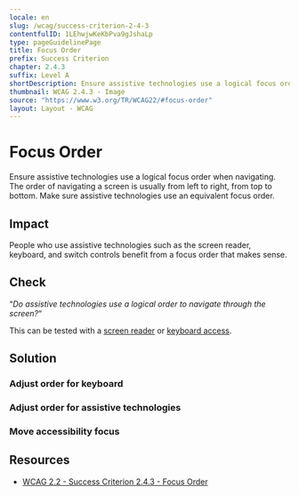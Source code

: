 ```yaml
---
locale: en
slug: /wcag/success-criterion-2-4-3
contentfulID: 1LEhwjwKeKbPva9gJshaLp
type: pageGuidelinePage
title: Focus Order
prefix: Success Criterion
chapter: 2.4.3
suffix: Level A
shortDescription: Ensure assistive technologies use a logical focus order when navigating.
thumbnail: WCAG 2.4.3 - Image
source: "https://www.w3.org/TR/WCAG22/#focus-order"
layout: Layout - WCAG
---
```


# Focus Order

Ensure assistive technologies use a logical focus order when navigating. The order of navigating a screen is usually from left to right, from top to bottom. Make sure assistive technologies use an equivalent focus order.

## Impact

People who use assistive technologies such as the screen reader, keyboard, and switch controls benefit from a focus order that makes sense.

## Check

“*Do assistive technologies use a logical order to navigate through the screen?*“

This can be tested with a [screen reader](/en/stats/screen-reader) or [keyboard access](/en/stats/keyboard-access).

## Solution

### Adjust order for keyboard

<CodeSample id="keyboard-order" locale="en"/>

### Adjust order for assistive technologies

<CodeSample id="accessibility-order" locale="en"/>

### Move accessibility focus

<CodeSample id="accessibility-focus" locale="en"/>

## Resources

- [WCAG 2.2 - Success Criterion 2.4.3 - Focus Order](https://www.w3.org/TR/WCAG22/#focus-order)